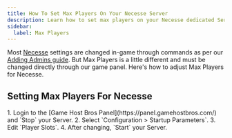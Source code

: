 ```yaml
---
title: How To Set Max Players On Your Necesse Server
description: Learn how to set max players on your Necesse dedicated Server
sidebar:
  label: Max Players
---
```


Most [Necesse](https://www.gamehostbros.com/necesse-server-hosting/) settings are changed in-game through commands as per our [Adding Admins guide](https://guides.gamehostbros.com/games/necesse/adding-admins/). But Max Players is a little different and must be changed directly through our game panel. Here's how to adjust Max Players for Necesse.

## Setting Max Players For Necesse

<Steps>
  1. Login to the [Game Host Bros Panel](https://panel.gamehostbros.com/) and `Stop` your Server.
  2. Select `Configuration > Startup Parameters`.
  3. Edit `Player Slots`.
  4. After changing, `Start` your Server.
</Steps>